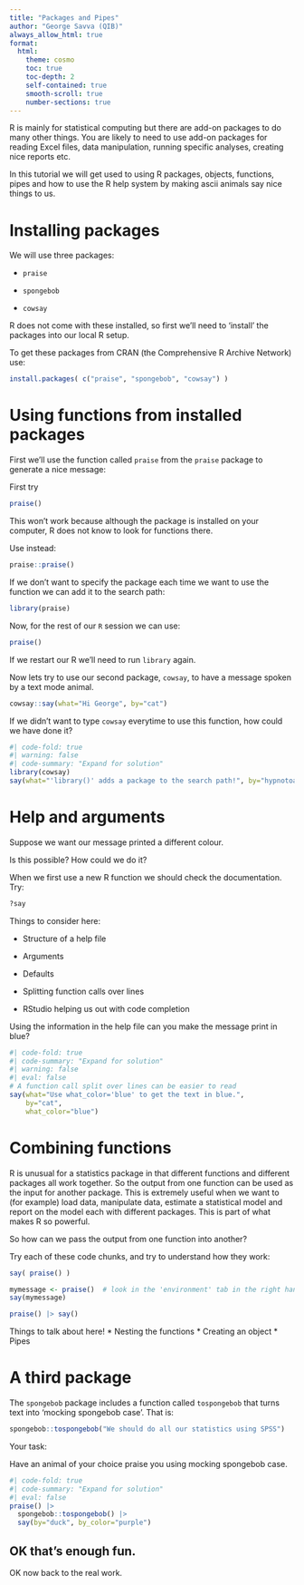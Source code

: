 ```yaml
---
title: "Packages and Pipes"
author: "George Savva (QIB)"
always_allow_html: true
format:
  html:
    theme: cosmo
    toc: true
    toc-depth: 2
    self-contained: true
    smooth-scroll: true
    number-sections: true
---
```


R is mainly for statistical computing but there are add-on packages to do many other things.  You are likely to need to use add-on packages for reading Excel files, data manipulation, running specific analyses, creating nice reports etc.

In this tutorial we will get used to using R packages, objects, functions, pipes and how to use the R help system by making ascii animals say nice things to us.

# Installing packages

We will use three packages:

* `praise`

* `spongebob`

* `cowsay`

R does not come with these installed, so first we'll need to 'install' the packages into our local R setup.

To get these packages from CRAN (the Comprehensive R Archive Network) use:

```r
install.packages( c("praise", "spongebob", "cowsay") )
```

# Using functions from installed packages

First we'll use the function called `praise` from the `praise` package to generate a nice message:

First try

```r
praise()
```

This won't work because although the package is installed on your computer, R does not know to look for functions there.

Use instead:

```r
praise::praise()
```

If we don't want to specify the package each time we want to use the function we can add it to the search path:

```r
library(praise)
```

Now, for the rest of our `R` session we can use:

```r
praise()
```
If we restart our R we'll need to run `library` again.

Now lets try to use our second package, `cowsay`, to have a message spoken by a text mode animal.

```r
cowsay::say(what="Hi George", by="cat")
```

If we didn't want to type `cowsay` everytime to use this function, how could we have done it?

```r
#| code-fold: true
#| warning: false
#| code-summary: "Expand for solution"
library(cowsay)
say(what="'library()' adds a package to the search path!", by="hypnotoad")
```
# Help and arguments

Suppose we want our message printed a different colour.

Is this possible?  How could we do it?

When we first use a new R function we should check the documentation.  Try:

```r
?say
```

Things to consider here:

* Structure of a help file

* Arguments

* Defaults

* Splitting function calls over lines

* RStudio helping us out with code completion

Using the information in the help file can you make the message print in blue?

```r
#| code-fold: true
#| code-summary: "Expand for solution"
#| warning: false
#| eval: false
# A function call split over lines can be easier to read
say(what="Use what_color='blue' to get the text in blue.", 
    by="cat", 
    what_color="blue")
```

# Combining functions

R is unusual for a statistics package in that different functions and different packages all work together.  So the output from one function can be used as the input for another package.  This is extremely useful when we want to (for example) load data, manipulate data, estimate a statistical model and report on the model each with different packages.  This is part of what makes R so powerful.

So how can we pass the output from one function into another?

Try each of these code chunks, and try to understand how they work:

```r
say( praise() )
```

```r
mymessage <- praise()  # look in the 'environment' tab in the right hand pane. what does <- do?
say(mymessage)
```

```r
praise() |> say()
```

Things to talk about here!
* Nesting the functions
* Creating an object
* Pipes

# A third package

The `spongebob` package includes a function called `tospongebob` that turns text into 'mocking spongebob case'.  That is:

```r
spongebob::tospongebob("We should do all our statistics using SPSS")
```

Your task:

Have an animal of your choice praise you using mocking spongebob case.

```r
#| code-fold: true
#| code-summary: "Expand for solution"
#| eval: false
praise() |> 
  spongebob::tospongebob() |>
  say(by="duck", by_color="purple")
```

## OK that's enough fun.

OK now back to the real work.
